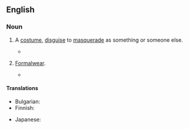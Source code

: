 ==English==

===Noun===
{{en-noun|-|+}}

# {{lb|en|UK|Australia}} A [[costume]], [[disguise]] to [[masquerade]] as something or someone else.
#* {{quote-journal|en|date=2020 November 18|title=Stop & Examine|journal=Rail|page=71|text=Royal Mail worker Evette Chapman gathered a team of 12 colleagues to deliver post in '''fancy dress''' and raise money for a nurses' charity and patients in Musgrove Park Hospital, Taunton.}}
# {{lb|en|uncountable}} [[formalwear|Formalwear]].
#* {{quote-text|en|year=1934|author={{w|P. G. Wodehouse}}|title=Right Ho, Jeeves|passage=And yet here he was, if one could credit one's senses, about to take part in a '''fancy-dress''' ball, a form of entertainment notoriously a testing experience for the toughest. And he was attending that '''fancy-dress''' ball, mark you--not, like every other well-bred Englishman, as a Pierrot, but as Mephistopheles--this involving, as I need scarcely stress, not only scarlet tights but a pretty frightful false beard.}}

====Translations====
{{trans-top|disguise to masquerade}}
* Bulgarian: {{t|bg|маскараден костюм|m}}
* Finnish: {{t|fi|naamiaisasu}}
{{trans-mid}}
* Japanese: {{t-needed|ja}}
{{trans-bottom}}

{{trans-see|formalwear}}